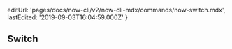
  editUrl: 'pages/docs/now-cli/v2/now-cli-mdx/commands/now-switch.mdx',
  lastEdited: '2019-09-03T16:04:59.000Z'
}

## Switch
